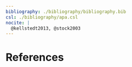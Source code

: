 ```yaml
---
bibliography: ./bibliography/bibliography.bib
csl: ./bibliography/apa.csl
nocite: |
  @kellstedt2013, @stock2003
---
```


# References
